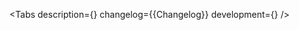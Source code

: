 

<Meta of={Stories} />

<ComponentHeader
    name='NotificationManager'
    children='Используется для одновременного вывода нескольких уведомлений.'
/>

<Tabs
    description={<Description />}
    changelog={<Markdown>{Changelog}</Markdown>}
    development={<Development />}
/>
